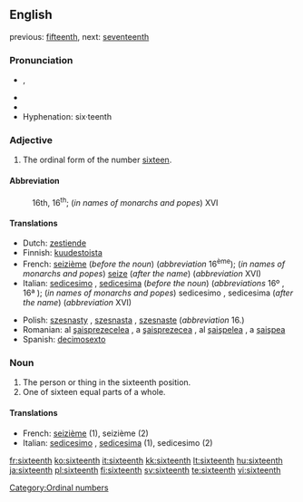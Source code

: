 ==English==
previous: [[fifteenth]], next: [[seventeenth]]

===Pronunciation===
* {{IPA|/ˌsɪksˈtiːnθ/}}, {{SAMPA|/%sIks"ti:nT/}}
* {{audio|en-us-sixteenth.ogg|Audio (US)}}
* {{rhymes|iːnθ}}
* Hyphenation: six·teenth

===Adjective===
{{en-adj|-}}

# The ordinal form of the number [[sixteen]].

====Abbreviation====
: 16th, 16<sup>th</sup>; (''in names of monarchs and popes'') XVI

====Translations====
{{top}}
* Dutch: [[zestiende]]
* Finnish: [[kuudestoista]]
* French: [[seizième]] (''before the noun'') (''abbreviation'' 16<sup>ème</sup>); (''in names of monarchs and popes'') [[seize]] (''after the name'') (''abbreviation'' XVI)
* Italian: [[sedicesimo]] {{m}}, [[sedicesima]] {{f}} (''before the noun'') (''abbreviations'' 16º {{m}}, 16ª {{f}}); (''in names of monarchs and popes'') sedicesimo {{m}}, sedicesima {{f}} (''after the name'') (''abbreviation'' XVI)
{{mid}}
* Polish: [[szesnasty]] {{m}}, [[szesnasta]] {{f}}, [[szesnaste]] {{n}} (''abbreviation'' 16.)
* Romanian: al [[şaisprezecelea]] {{m}}, a [[şaisprezecea]] {{f}}, al [[şaişpelea]] {{italbrac|m, informal}}, a [[şaişpea]] {{italbrac|f, informal}}
* Spanish: [[decimosexto]]
{{bottom}}

===Noun===
{{en-noun}}

# The person or thing in the sixteenth position.
# One of sixteen equal parts of a whole.

====Translations====

* French: [[seizième]] {{m|f}} (1), seizième {{m}} (2)
* Italian: [[sedicesimo]] {{m}}, [[sedicesima]] {{f}} (1), sedicesimo {{m}} (2)

[[Category:Ordinal numbers]]

[[fr:sixteenth]]
[[ko:sixteenth]]
[[it:sixteenth]]
[[kk:sixteenth]]
[[lt:sixteenth]]
[[hu:sixteenth]]
[[ja:sixteenth]]
[[pl:sixteenth]]
[[fi:sixteenth]]
[[sv:sixteenth]]
[[te:sixteenth]]
[[vi:sixteenth]]